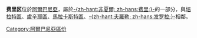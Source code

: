 {{noteTA
|1=zh-hans:费里; zh-hant:非夏爾;
}}
{{Infomation of Subdivisions|
Map=Image:AlbaniaFier.png|
MapSize=100px|
Nation=阿爾巴尼亞|
enNation=Albania|
Lang=[[阿爾巴尼亞語|阿爾巴尼亞語]]|
oName=Fierit|
Lv=區|
Capital=[[费里|-{zh-hant:非夏爾; zh-hans:费里;}-]]|
tArea=850|
tPop=200,000|
PopYear=2004|
ISOcode=AL-FR|
}}

'''费里区'''位於[[阿爾巴尼亞|阿爾巴尼亞]]，屬於[[非夏爾|-{zh-hant:非夏爾; zh-hans:费里;}-]]的一部分，與[[培拉特區|培拉特區]]、[[盧辛耶區|盧辛耶區]]、[[馬拉卡斯特區|馬拉卡斯特區]]、[[夫羅勒區|-{zh-hant:夫羅勒; zh-hans:发罗拉;}-]]相鄰。

{{Districts of Albania}}

[[Category:阿爾巴尼亞區份|Category:阿爾巴尼亞區份]]